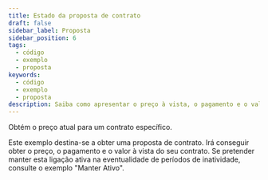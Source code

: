 ```yaml
---
title: Estado da proposta de contrato
draft: false
sidebar_label: Proposta
sidebar_position: 6
tags:
  - código
  - exemplo
  - proposta
keywords:
  - código
  - exemplo
  - proposta
description: Saiba como apresentar o preço à vista, o pagamento e o valor à vista para contratos de negociação com este exemplo de API.
---
```



Obtém o preço atual para um contrato específico.

<SandboxIframe sandbox={sandboxes.proposal} />

Este exemplo destina-se a obter uma proposta de contrato. Irá conseguir obter o preço, o pagamento e o valor à vista do seu contrato. Se pretender manter esta ligação ativa na eventualidade de períodos de inatividade, consulte o exemplo "Manter Ativo".
